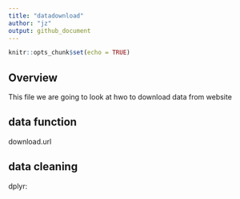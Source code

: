 ```yaml
---
title: "datadownload"
author: "jz"
output: github_document
---
```


```r
knitr::opts_chunk$set(echo = TRUE)
```

## Overview

This file we are going to look at hwo to download data from website

## data function

download.url

## data cleaning
dplyr:
